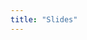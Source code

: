 ```yaml
---
title: "Slides"
---
```


[JSM 2017]: Slides for the 2017 Joint Statistical Meetings on parity in professional sports, particularly in respect to the National Football League